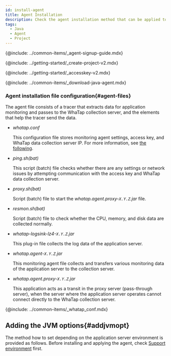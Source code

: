 ```yaml
---
id: install-agent
title: Agent Installation
description: Check the agent installation method that can be applied to all application servers running in the JVM environment.
tags:
  - Java
  - Agent
  - Project
---
```



{@include: ../common-items/_agent-signup-guide.mdx}   

<Youtube ko='2ypjaWhN_VY' en='MnWbsoXw4VE' ja='MnWbsoXw4VE' />

{@include: ../getting-started/_create-project-v2.mdx} 

{@include: ../getting-started/_accesskey-v2.mdx} 

{@include: ../common-items/_download-java-agent.mdx}

### Agent installation file configuration{#agent-files}

The agent file consists of a tracer that extracts data for application monitoring and passes to the WhaTap collection server, and the elements that help the tracer send the data.

-   _whatap.conf_

    This configuration file stores monitoring agent settings, access key, and WhaTap data collection server IP. For more information, see [the following](set-agent).

-   _ping.sh(bat)_

    This script (batch) file checks whether there are any settings or network issues by attempting communication with the access key and WhaTap data collection server.

-   _proxy.sh(bat)_

    Script (batch) file to start the _whatap.agent.proxy-`X.Y.Z`.jar_ file.

-   _resmon.sh(bat)_

    Script (batch) file to check whether the CPU, memory, and disk data are collected normally.

-   _whatap-logsink-lz4-`X.Y.Z`.jar_

    This plug-in file collects the log data of the application server.

-   _whatap.agent-`X.Y.Z`.jar_

    This monitoring agent file collects and transfers various monitoring data of the application server to the collection server.

-   _whatap.agent.proxy-`X.Y.Z`.jar_

    This application acts as a transit in the proxy server (pass-through server), when the server where the application server operates cannot connect directly to the WhaTap collection server.

{@include: ../common-items/_whatap_conf.mdx}

## Adding the JVM options{#addjvmopt}

The method how to set depending on the application server environment is provided as follows. Before installing and applying the agent, check [Support environment](supported-spec) first.

<DocCardList/>
